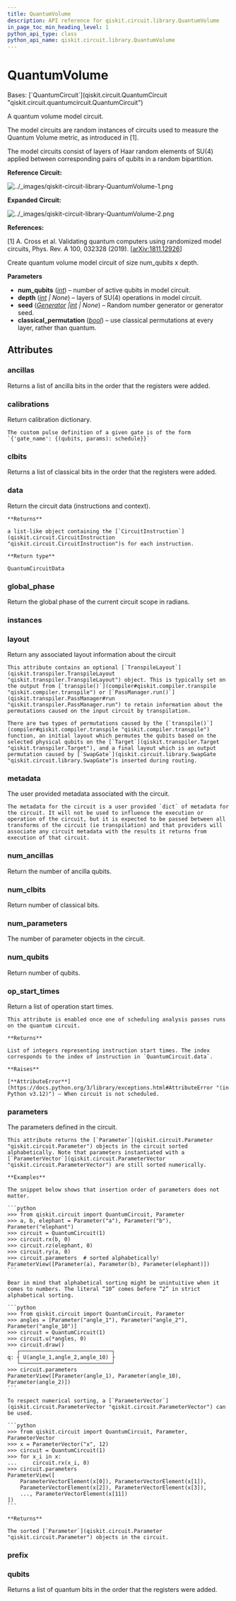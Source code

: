 ```yaml
---
title: QuantumVolume
description: API reference for qiskit.circuit.library.QuantumVolume
in_page_toc_min_heading_level: 1
python_api_type: class
python_api_name: qiskit.circuit.library.QuantumVolume
---
```


# QuantumVolume

<Class id="qiskit.circuit.library.QuantumVolume" isDedicatedPage={true} github="https://github.com/Qiskit/qiskit/tree/stable/1.0/qiskit/circuit/library/quantum_volume.py#L23-L114" signature="qiskit.circuit.library.QuantumVolume(num_qubits, depth=None, seed=None, classical_permutation=True)">
  Bases: [`QuantumCircuit`](qiskit.circuit.QuantumCircuit "qiskit.circuit.quantumcircuit.QuantumCircuit")

  A quantum volume model circuit.

  The model circuits are random instances of circuits used to measure the Quantum Volume metric, as introduced in \[1].

  The model circuits consist of layers of Haar random elements of SU(4) applied between corresponding pairs of qubits in a random bipartition.

  **Reference Circuit:**

  ![../\_images/qiskit-circuit-library-QuantumVolume-1.png](/images/api/qiskit/qiskit-circuit-library-QuantumVolume-1.png)

  **Expanded Circuit:**

  ![../\_images/qiskit-circuit-library-QuantumVolume-2.png](/images/api/qiskit/qiskit-circuit-library-QuantumVolume-2.png)

  **References:**

  \[1] A. Cross et al. Validating quantum computers using randomized model circuits, Phys. Rev. A 100, 032328 (2019). \[[arXiv:1811.12926](https://arxiv.org/abs/1811.12926)]

  Create quantum volume model circuit of size num\_qubits x depth.

  **Parameters**

  *   **num\_qubits** ([*int*](https://docs.python.org/3/library/functions.html#int "(in Python v3.12)")) – number of active qubits in model circuit.
  *   **depth** ([*int*](https://docs.python.org/3/library/functions.html#int "(in Python v3.12)") *| None*) – layers of SU(4) operations in model circuit.
  *   **seed** ([*Generator*](https://numpy.org/doc/stable/reference/random/generator.html#numpy.random.Generator "(in NumPy v1.26)")  *|*[*int*](https://docs.python.org/3/library/functions.html#int "(in Python v3.12)") *| None*) – Random number generator or generator seed.
  *   **classical\_permutation** ([*bool*](https://docs.python.org/3/library/functions.html#bool "(in Python v3.12)")) – use classical permutations at every layer, rather than quantum.

  ## Attributes

  ### ancillas

  <Attribute id="qiskit.circuit.library.QuantumVolume.ancillas" name="ancillas">
    Returns a list of ancilla bits in the order that the registers were added.
  </Attribute>

  ### calibrations

  <Attribute id="qiskit.circuit.library.QuantumVolume.calibrations" name="calibrations">
    Return calibration dictionary.

    The custom pulse definition of a given gate is of the form `{'gate_name': {(qubits, params): schedule}}`
  </Attribute>

  ### clbits

  <Attribute id="qiskit.circuit.library.QuantumVolume.clbits" name="clbits">
    Returns a list of classical bits in the order that the registers were added.
  </Attribute>

  ### data

  <Attribute id="qiskit.circuit.library.QuantumVolume.data" name="data">
    Return the circuit data (instructions and context).

    **Returns**

    a list-like object containing the [`CircuitInstruction`](qiskit.circuit.CircuitInstruction "qiskit.circuit.CircuitInstruction")s for each instruction.

    **Return type**

    QuantumCircuitData
  </Attribute>

  ### global\_phase

  <Attribute id="qiskit.circuit.library.QuantumVolume.global_phase" name="global_phase">
    Return the global phase of the current circuit scope in radians.
  </Attribute>

  ### instances

  <Attribute id="qiskit.circuit.library.QuantumVolume.instances" name="instances" attributeValue="281" />

  ### layout

  <Attribute id="qiskit.circuit.library.QuantumVolume.layout" name="layout">
    Return any associated layout information about the circuit

    This attribute contains an optional [`TranspileLayout`](qiskit.transpiler.TranspileLayout "qiskit.transpiler.TranspileLayout") object. This is typically set on the output from [`transpile()`](compiler#qiskit.compiler.transpile "qiskit.compiler.transpile") or [`PassManager.run()`](qiskit.transpiler.PassManager#run "qiskit.transpiler.PassManager.run") to retain information about the permutations caused on the input circuit by transpilation.

    There are two types of permutations caused by the [`transpile()`](compiler#qiskit.compiler.transpile "qiskit.compiler.transpile") function, an initial layout which permutes the qubits based on the selected physical qubits on the [`Target`](qiskit.transpiler.Target "qiskit.transpiler.Target"), and a final layout which is an output permutation caused by [`SwapGate`](qiskit.circuit.library.SwapGate "qiskit.circuit.library.SwapGate")s inserted during routing.
  </Attribute>

  ### metadata

  <Attribute id="qiskit.circuit.library.QuantumVolume.metadata" name="metadata">
    The user provided metadata associated with the circuit.

    The metadata for the circuit is a user provided `dict` of metadata for the circuit. It will not be used to influence the execution or operation of the circuit, but it is expected to be passed between all transforms of the circuit (ie transpilation) and that providers will associate any circuit metadata with the results it returns from execution of that circuit.
  </Attribute>

  ### num\_ancillas

  <Attribute id="qiskit.circuit.library.QuantumVolume.num_ancillas" name="num_ancillas">
    Return the number of ancilla qubits.
  </Attribute>

  ### num\_clbits

  <Attribute id="qiskit.circuit.library.QuantumVolume.num_clbits" name="num_clbits">
    Return number of classical bits.
  </Attribute>

  ### num\_parameters

  <Attribute id="qiskit.circuit.library.QuantumVolume.num_parameters" name="num_parameters">
    The number of parameter objects in the circuit.
  </Attribute>

  ### num\_qubits

  <Attribute id="qiskit.circuit.library.QuantumVolume.num_qubits" name="num_qubits">
    Return number of qubits.
  </Attribute>

  ### op\_start\_times

  <Attribute id="qiskit.circuit.library.QuantumVolume.op_start_times" name="op_start_times">
    Return a list of operation start times.

    This attribute is enabled once one of scheduling analysis passes runs on the quantum circuit.

    **Returns**

    List of integers representing instruction start times. The index corresponds to the index of instruction in `QuantumCircuit.data`.

    **Raises**

    [**AttributeError**](https://docs.python.org/3/library/exceptions.html#AttributeError "(in Python v3.12)") – When circuit is not scheduled.
  </Attribute>

  ### parameters

  <Attribute id="qiskit.circuit.library.QuantumVolume.parameters" name="parameters">
    The parameters defined in the circuit.

    This attribute returns the [`Parameter`](qiskit.circuit.Parameter "qiskit.circuit.Parameter") objects in the circuit sorted alphabetically. Note that parameters instantiated with a [`ParameterVector`](qiskit.circuit.ParameterVector "qiskit.circuit.ParameterVector") are still sorted numerically.

    **Examples**

    The snippet below shows that insertion order of parameters does not matter.

    ```python
    >>> from qiskit.circuit import QuantumCircuit, Parameter
    >>> a, b, elephant = Parameter("a"), Parameter("b"), Parameter("elephant")
    >>> circuit = QuantumCircuit(1)
    >>> circuit.rx(b, 0)
    >>> circuit.rz(elephant, 0)
    >>> circuit.ry(a, 0)
    >>> circuit.parameters  # sorted alphabetically!
    ParameterView([Parameter(a), Parameter(b), Parameter(elephant)])
    ```

    Bear in mind that alphabetical sorting might be unintuitive when it comes to numbers. The literal “10” comes before “2” in strict alphabetical sorting.

    ```python
    >>> from qiskit.circuit import QuantumCircuit, Parameter
    >>> angles = [Parameter("angle_1"), Parameter("angle_2"), Parameter("angle_10")]
    >>> circuit = QuantumCircuit(1)
    >>> circuit.u(*angles, 0)
    >>> circuit.draw()
       ┌─────────────────────────────┐
    q: ┤ U(angle_1,angle_2,angle_10) ├
       └─────────────────────────────┘
    >>> circuit.parameters
    ParameterView([Parameter(angle_1), Parameter(angle_10), Parameter(angle_2)])
    ```

    To respect numerical sorting, a [`ParameterVector`](qiskit.circuit.ParameterVector "qiskit.circuit.ParameterVector") can be used.

    ```python
    >>> from qiskit.circuit import QuantumCircuit, Parameter, ParameterVector
    >>> x = ParameterVector("x", 12)
    >>> circuit = QuantumCircuit(1)
    >>> for x_i in x:
    ...     circuit.rx(x_i, 0)
    >>> circuit.parameters
    ParameterView([
        ParameterVectorElement(x[0]), ParameterVectorElement(x[1]),
        ParameterVectorElement(x[2]), ParameterVectorElement(x[3]),
        ..., ParameterVectorElement(x[11])
    ])
    ```

    **Returns**

    The sorted [`Parameter`](qiskit.circuit.Parameter "qiskit.circuit.Parameter") objects in the circuit.
  </Attribute>

  ### prefix

  <Attribute id="qiskit.circuit.library.QuantumVolume.prefix" name="prefix" attributeValue="'circuit'" />

  ### qubits

  <Attribute id="qiskit.circuit.library.QuantumVolume.qubits" name="qubits">
    Returns a list of quantum bits in the order that the registers were added.
  </Attribute>
</Class>

